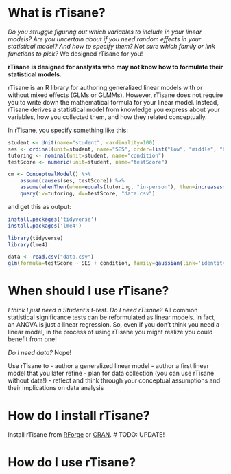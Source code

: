 # What is rTisane? 
*Do you struggle figuring out which variables to include in your linear models?*
*Are you uncertain about if you need random effects in your statistical model? And how to specify them?*
*Not sure which family or link functions to pick?*
We designed rTisane for you! 

**rTisane is designed for analysts who may not know how to formulate their statistical models.**

rTisane is an R library for authoring generalized linear models with or without mixed effects (GLMs or GLMMs). However, rTisane does not require you to write down the mathematical formula for your linear model. Instead, rTisane derives a statistical model from knowledge you express about your variables, how you collected them, and how they related conceptually.

In rTisane, you specify something like this: 
```r
student <- Unit(name="student", cardinality=100)
ses <- ordinal(unit=student, name="SES", order=list("low", "middle", "high"))
tutoring <- nominal(unit=student, name="condition")
testScore <- numeric(unit=student, name="testScore")

cm <- ConceptualModel() %>%
    assume(causes(ses, testScore)) %>%
    assume(whenThen(when=equals(tutoring, "in-person"), then=increases(testScore))) %>%
    query(iv=tutoring, dv=testScore, "data.csv")
```
and get this as output: 
```r
install.packages('tidyverse')
install.packages('lme4')

library(tidyverse)
library(lme4)

data <- read.csv("data.csv")
glm(formula=testScore ~ SES + condition, family=gaussian(link='identity'), data=data)
```

# When should I use rTisane? 
*I think I just need a Student's t-test. Do I need rTisane?*
All common statistical significance tests can be reformulated as linear models. In fact, an ANOVA is just a linear regression. So, even if you don't think you need a linear model, in the process of using rTisane you might realize you could benefit from one!

*Do I need data?*
Nope! 

Use rTisane to 
- author a generalized linear model
- author a first linear model that you later refine
- plan for data collection (you can use rTisane without data!)
- reflect and think through your conceptual assumptions and their implications on data analysis

# How do I install rTisane? 
Install rTisane from [RForge]() or [CRAN](). # TODO: UPDATE!

# How do I use rTisane? 
